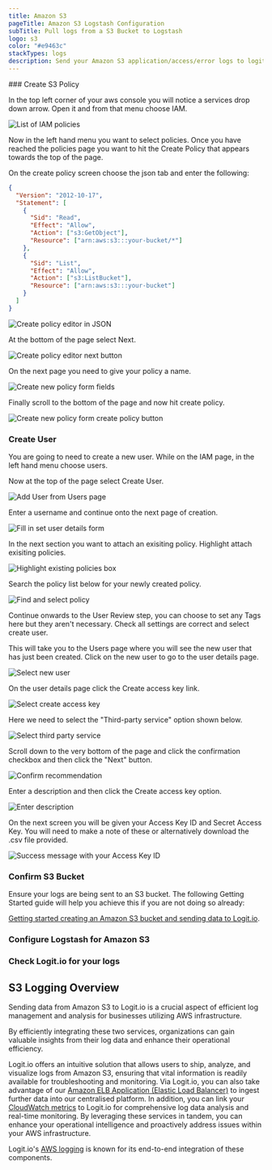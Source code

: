 ```yaml
---
title: Amazon S3
pageTitle: Amazon S3 Logstash Configuration
subTitle: Pull logs from a S3 Bucket to Logstash
logo: s3
color: "#e9463c"
stackTypes: logs
description: Send your Amazon S3 application/access/error logs to logit.io via logstash using the instructions below and begin searching your data
---
```


<Steps>
  ### Create S3 Policy

  In the top left corner of your aws console you will notice a services drop down arrow. 
  Open it and from that menu choose IAM.
          
  ![List of IAM policies](@/images/integrations/s3/s3-003.png)

  Now in the left hand menu you want to select policies. Once you have reached the policies 
  page you want to hit the Create Policy that appears towards the top of the page. 

  On the create policy screen choose the json tab and enter the following:

  ```json copy showLineNumbers
  {
    "Version": "2012-10-17",
    "Statement": [
      {
        "Sid": "Read",
        "Effect": "Allow",
        "Action": ["s3:GetObject"],
        "Resource": ["arn:aws:s3:::your-bucket/*"]
      },
      {
        "Sid": "List",
        "Effect": "Allow",
        "Action": ["s3:ListBucket"],
        "Resource": ["arn:aws:s3:::your-bucket"]
      }
    ]
  }
  ```

  ![Create policy editor in JSON](@/images/integrations/s3/s3-004.png)

  At the bottom of the page select Next.

  ![Create policy editor next button](@/images/integrations/s3/s3-011.png)

  On the next page you need to give your policy a name.

  ![Create new policy form fields](@/images/integrations/s3/s3-005.png)

  Finally scroll to the bottom of the page and now hit create policy.

  ![Create new policy form create policy button](@/images/integrations/s3/s3-012.png)

  ### Create User
  You are going to need to create a new user. While on the IAM page, in the left hand menu choose users.
          
  Now at the top of the page select Create User.

  ![Add User from Users page](@/images/integrations/s3/s3-001.png)

  Enter a username and continue onto the next page of creation.

  ![Fill in set user details form](@/images/integrations/s3/s3-002.png)

  In the next section you want to attach an exisiting policy. Highlight attach exisiting policies.

  ![Highlight existing policies box](@/images/integrations/s3/s3-006.png)

  Search the policy list below for your newly created policy.

  ![Find and select policy](@/images/integrations/s3/s3-013.png)

  Continue onwards to the User Review step, you can choose to set any Tags here but 
  they aren't necessary. Check all settings are correct and select create user.

  This will take you to the Users page where you will see the new user that has 
  just been created. Click on the new user to go to the user details page.

  ![Select new user](@/images/integrations/s3/s3-014.png)

  On the user details page click the Create access key link.

  ![Select create access key](@/images/integrations/s3/s3-015.png)

  Here we need to select the "Third-party service" option shown below.

  ![Select third party service](@/images/integrations/s3/s3-016.png)

  Scroll down to the very bottom of the page and click the confirmation 
  checkbox and then click the "Next" button.

  ![Confirm recommendation](@/images/integrations/s3/s3-017.png)

  Enter a description and then click the Create access key option.

  ![Enter description](@/images/integrations/s3/s3-018.png)

  On the next screen you will be given your Access Key ID and Secret Access Key. 
  You will need to make a note of these or alternatively download the .csv file provided.

  ![Success message with your Access Key ID](@/images/integrations/s3/s3-008.png)

  ### Confirm S3 Bucket

  Ensure your logs are being sent to an S3 bucket. The following Getting Started guide 
  will help you achieve this if you are not doing so already:
          
  [Getting started creating an Amazon S3 bucket and sending data to Logit.io](/log-management/troubleshooting/how-to-create-amazon-s3-bucket).

  ### Configure Logstash for Amazon S3

  <AddS3Input type="aws_s3" utmMedium="logs" utmCampaign="awss3" />

  ### Check Logit.io for your logs

  <LaunchStack source="s3" utmMedium="aws" utmCampaign="s3" />

</Steps>

## S3 Logging Overview

Sending data from Amazon S3 to Logit.io is a crucial aspect of efficient log 
management and analysis for businesses utilizing AWS infrastructure. 

By efficiently integrating these two services, organizations can gain valuable 
insights from their log data and enhance their operational efficiency. 

Logit.io offers an intuitive solution that allows users to ship, analyze, and visualize 
logs from Amazon S3, ensuring that vital information is readily available for troubleshooting 
and monitoring. Via Logit.io, you can also take advantage of our 
[Amazon ELB Application (Elastic Load Balancer)](/integrations/log-management/aws/elb-application) to ingest 
further data into our centralised platform. In addition, you can link your 
[CloudWatch metrics](/integrations/infrastructure-metrics/aws/cloudwatch) to Logit.io for comprehensive log data analysis 
and real-time monitoring. By leveraging these services in tandem, you can enhance your 
operational intelligence and proactively address issues within your AWS infrastructure.

Logit.io's [AWS logging](https://logit.io/solutions/aws-logging/) is known for its end-to-end integration of these components.